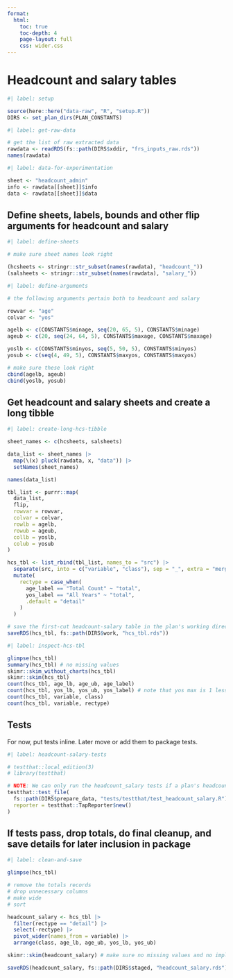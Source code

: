 ```yaml
---
format:
  html:
    toc: true
    toc-depth: 4
    page-layout: full
    css: wider.css
---
```


# Headcount and salary tables

```r
#| label: setup

source(here::here("data-raw", "R", "setup.R"))
DIRS <- set_plan_dirs(PLAN_CONSTANTS)

```

```r
#| label: get-raw-data

# get the list of raw extracted data
rawdata <- readRDS(fs::path(DIRS$xddir, "frs_inputs_raw.rds"))
names(rawdata)

```

```r
#| label: data-for-experimentation

sheet <- "headcount_admin"
info <- rawdata[[sheet]]$info
data <- rawdata[[sheet]]$data

```


## Define sheets, labels, bounds and other flip arguments for headcount and salary

```r
#| label: define-sheets

# make sure sheet names look right

(hcsheets <- stringr::str_subset(names(rawdata), "headcount_"))
(salsheets <- stringr::str_subset(names(rawdata), "salary_"))

```

```r
#| label: define-arguments

# the following arguments pertain both to headcount and salary

rowvar <- "age"
colvar <- "yos"

agelb <- c(CONSTANTS$minage, seq(20, 65, 5), CONSTANTS$minage)
ageub <- c(20, seq(24, 64, 5), CONSTANTS$maxage, CONSTANTS$maxage)

yoslb <- c(CONSTANTS$minyos, seq(5, 50, 5), CONSTANTS$minyos)
yosub <- c(seq(4, 49, 5), CONSTANTS$maxyos, CONSTANTS$maxyos)

# make sure these look right
cbind(agelb, ageub)
cbind(yoslb, yosub)

```

## Get headcount and salary sheets and create a long tibble

```r
#| label: create-long-hcs-tibble

sheet_names <- c(hcsheets, salsheets)

data_list <- sheet_names |>
  map(\(x) pluck(rawdata, x, "data")) |>
  setNames(sheet_names)

names(data_list)

tbl_list <- purrr::map(
  data_list,
  flip,
  rowvar = rowvar,
  colvar = colvar,
  rowlb = agelb,
  rowub = ageub,
  collb = yoslb,
  colub = yosub
)

hcs_tbl <- list_rbind(tbl_list, names_to = "src") |>
  separate(src, into = c("variable", "class"), sep = "_", extra = "merge") |>
  mutate(
    rectype = case_when(
      age_label == "Total Count" ~ "total",
      yos_label == "All Years" ~ "total",
      .default = "detail"
    )
  )

# save the first-cut headcount-salary table in the plan's working directory so that we can use it in tests
saveRDS(hcs_tbl, fs::path(DIRS$work, "hcs_tbl.rds"))

```

```r
#| label: inspect-hcs-tbl

glimpse(hcs_tbl)
summary(hcs_tbl) # no missing values
skimr::skim_without_charts(hcs_tbl)
skimr::skim(hcs_tbl)
count(hcs_tbl, age_lb, age_ub, age_label)
count(hcs_tbl, yos_lb, yos_ub, yos_label) # note that yos max is 1 less than what the label shows
count(hcs_tbl, variable, class)
count(hcs_tbl, variable, rectype)

```

## Tests

For now, put tests inline. Later move or add them to package tests.

```r
#| label: headcount-salary-tests

# testthat::local_edition(3)
# library(testthat)

# NOTE: We can only run the headcount_salary tests if a plan's headcount and salary data has row and column totals
testthat::test_file(
  fs::path(DIRS$prepare_data, "tests/testthat/test_headcount_salary.R"),
  reporter = testthat::TapReporter$new()
)

```

## If tests pass, drop totals, do final cleanup, and save details for later inclusion in package

```r
#| label: clean-and-save

glimpse(hcs_tbl)

# remove the totals records
# drop unnecessary columns
# make wide
# sort

headcount_salary <- hcs_tbl |>
  filter(rectype == "detail") |>
  select(-rectype) |>
  pivot_wider(names_from = variable) |>
  arrange(class, age_lb, age_ub, yos_lb, yos_ub)

skimr::skim(headcount_salary) # make sure no missing values and no implausible values

saveRDS(headcount_salary, fs::path(DIRS$staged, "headcount_salary.rds"))

```